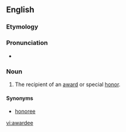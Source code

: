 ==English==

===Etymology===

{{suffix|award|ee}}
===Pronunciation===
* {{IPA|/əwɔɹˈdi/}}

===Noun===
{{en-noun}}

# The recipient of an [[award]] or special [[honor]].

====Synonyms====
* [[honoree]]

[[vi:awardee]]